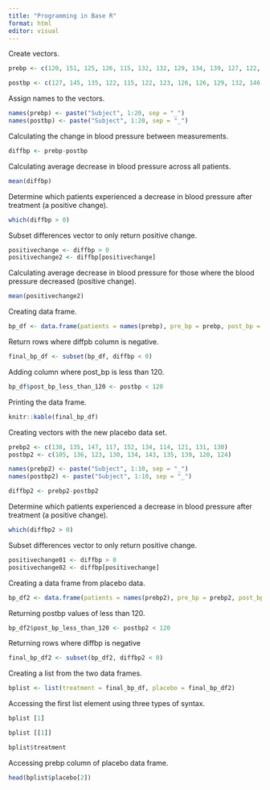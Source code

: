 ```yaml
---
title: "Programming in Base R"
format: html
editor: visual
---
```


Create vectors.
```r
prebp <- c(120, 151, 125, 126, 115, 132, 132, 129, 134, 139, 127, 122, 127, 135, 133, 128, 147, 138, 140, 132)

postbp <- c(127, 145, 135, 122, 115, 122, 123, 126, 126, 129, 132, 146, 120, 114, 121, 120, 128, 120, 133, 115)
```
Assign names to the vectors.
```r
names(prebp) <- paste("Subject", 1:20, sep = "_")
names(postbp) <- paste("Subject", 1:20, sep = "_")
```
Calculating the change in blood pressure between measurements.
```r
diffbp <- prebp-postbp
```
Calculating average decrease in blood pressure across all patients.
```r
mean(diffbp)
```
Determine which patients experienced a decrease in blood pressure after treatment (a positive change).
```r
which(diffbp > 0)
```
Subset differences vector to only return positive change.
```r
positivechange <- diffbp > 0
positivechange2 <- diffbp[positivechange]
```
Calculating average decrease  in blood pressure for those where the blood pressure decreased (positive change).
```r
mean(positivechange2)
```
Creating data frame.
```r
bp_df <- data.frame(patients = names(prebp), pre_bp = prebp, post_bp = postbp, diff_bp = diffbp)
```
Return rows where diffpb column is negative.
```r
final_bp_df <- subset(bp_df, diffbp < 0)
```
Adding column where post_bp is less than 120.
```r
bp_df$post_bp_less_than_120 <- postbp < 120
```
Printing the data frame.
```r
knitr::kable(final_bp_df)
```
Creating vectors with the new placebo data set.
```r
prebp2 <- c(138, 135, 147, 117, 152, 134, 114, 121, 131, 130)
postbp2 <- c(105, 136, 123, 130, 134, 143, 135, 139, 120, 124)
```

```r
names(prebp2) <- paste("Subject", 1:10, sep = "_")
names(postbp2) <- paste("Subject", 1:10, sep = "_")
```

```r
diffbp2 <- prebp2-postbp2
```

Determine which patients experienced a decrease in blood pressure after treatment (a positive change).
```r
which(diffbp2 > 0)
```

Subset differences vector to only return positive change.
```r
positivechange01 <- diffbp > 0
positivechange02 <- diffbp[positivechange]
```
Creating a data frame from placebo data.
```r
bp_df2 <- data.frame(patients = names(prebp2), pre_bp = prebp2, post_bp = postbp2, diff_bp = diffbp2)
```
Returning postbp values of less than 120.
```r
bp_df2$post_bp_less_than_120 <- postbp2 < 120
```
Returning rows where diffbp is negative
```r
final_bp_df2 <- subset(bp_df2, diffbp2 < 0)
```
Creating a list from the two data frames.
```r
bplist <- list(treatment = final_bp_df, placebo = final_bp_df2)
```
Accessing the first list element using three types of syntax.
```r
bplist [1]
```
```r
bplist [[1]]
```

```r
bplist$treatment
```
Accessing prebp column of placebo data frame.
```r
head(bplist$placebo[2])
```

